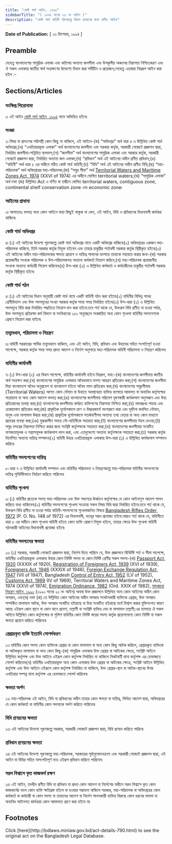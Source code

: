 ```yaml
---
title: "কোষ্ট গার্ড আইন, ১৯৯৪"
sidebarTitle: "( ১৯৯৪ সনের ২৬ নং আইন )"
description: "কোষ্ট গার্ড বাহিনী গঠনকল্পে বিধান প্রণয়নের জন্য প্রণীত আইন৷"
---
```


**Date of Publication:** [ ১৩ ডিসেম্বর, ১৯৯৪ ]

## Preamble

যেহেতু বাংলাদেশের সামুদ্রিক এলাকা এবং কতিপয় অন্যান্য জলসীমা এবং উপকূলীয় অঞ্চলের নিরাপত্তা নিশ্চিতকরণ এবং ঐ সকল এলাকায় জাতীয় স্বার্থ সংরক্ষণের উদ্দেশ্যে বিধান করা সমীচীন ও প্রয়োজন;সেহেতু এতদ্বারা নিম্নরূপ আইন করা হইল :-

## Sections/Articles

### সংক্ষিপ্ত শিরোনামা

১৷ এই আইন [কোষ্ট গার্ড আইন, ১৯৯৪](/laws/volume-30/act-790 "কোষ্ট গার্ড আইন, ১৯৯৪") নামে অভিহিত হইবে৷

### সংজ্ঞা

২৷ বিষয় বা প্রসংগের পরিপন্থী কোন কিছু না থাকিলে, এই আইনে-(ক) “অধিদপ্তর” অর্থ ধারা ৪ এ উল্লিখিত কোষ্ট গার্ড অধিদপ্তর;(খ) “এখতিয়ারভুক্ত এলাকা” অর্থ বাংলাদেশের জলসীমা এবং সরকার কর্তৃক, সরকারী গেজেটে প্রজ্ঞাপন দ্বারা, নির্ধারিত জলসীমা-সন্নিহিত স্থলভাগ;(গ) “জলসীমা” অর্থ বাংলাদেশের সামুদ্রিক এলাকা এবং সরকার কর্তৃক, সরকারী গেজেটে প্রজ্ঞাপন দ্বারা, নির্ধারিত অন্যান্য জল এলাকা;(ঘ) ”প্রবিধান” অর্থ এই আইনের অধীন প্রণীত প্রবিধান;(ঙ) “বাহিনী” অর্থ ধারা ৫ এর অধীনে গঠিত কোষ্ট গার্ড বাহিনী;(চ) “বিধি” অর্থ এই আইনের অধীন প্রণীত বিধি;(ছ) “মহা-পরিচালক” অর্থ অধিদপ্তরের মহা-পরিচালক;(জ) “সমুদ্র সীমা” অর্থ [Territorial Waters and Maritime Zones Act, 1974](/laws/volume-19/act-467 "Territorial Waters and Maritime Zones Act, 1974") (XXVI of 1974) এর অধীনে ঘোষিত territorial waters;(ঝ) “সামুদ্রিক এলাকা” অর্থ দফা (জ) উল্লিখিত Act এ বর্ণিত বা তদ্ধীনে ঘোষিত territorial waters, contiguous zone, continental shelf conservation zone এবং economic zone৷

### আইনের প্রাধান্য

৩৷ আপাততঃ বলবত্ অন্য কোন আইনে যাহা কিছুই থাকুক না কেন, এই আইন, বিধি ও প্রবিধানের বিধানাবলী কার্যকর থাকিবে৷

### কোষ্ট গার্ড অধিদপ্তর

৪৷ (১) এই আইনের উদ্দেশ্য পূরণকল্পে কোষ্ট গার্ড অধিদপ্তর নামে একটি অধিদপ্তর থাকিবে৷(২) অধিদপ্তরের একজন মহা-পরিচালক থাকিবে; তিনি সরকার কর্তৃক নিযুক্ত হইবেন এবং তাহার চাকুরীর শর্তাবলী সরকার কর্তৃক স্থিরীকৃত হইবে৷(৩) এই আইনের অধীন মহা-পরিচালকের ক্ষমতা প্রয়োগ ও দায়িত্ব পালনের ব্যাপারে তাহাকে সহায়তা করার জন্য-(ক) সরকার প্রয়োজনীয় সংখ্যক পরিচালক ও উপ-পরিচালকসহ অন্যান্য কর্মকর্তা নিয়োগ করিবে;(খ) মহা-পরিচালক প্রয়োজনীয় সংখ্যক অন্যান্য কর্মচারী নিয়োগ করিবেন৷(৪) উপ-ধারা (৩) এ উল্লিখিত কর্মকর্তা ও কর্মচারীদের চাকুরীর শর্তাবলী সরকার কর্তৃক স্থিরীকৃত হইবে৷

### কোষ্ট গার্ড গঠন

৫৷ (১) এই আইনের বিধান অনুযায়ী কোষ্ট গার্ড নামে একটি বাহিনী গঠন করা হইবে৷(২) বাহিনীর বিভিন্ন পদের শ্রেণীবিন্যাস এবং উক্ত পদসমূহের সংখ্যা সরকার কর্তৃক সময় সময় নির্ধারিত হইবে৷(৩) উপ-ধারা (২) এ উল্লিখিত পদসমূহে বিধি দ্বারা নির্ধারিত পদ্ধতিতে নিয়োগ দান করা হইবে:তবে শর্ত থাকে যে, উক্তরূপ বিধি প্রণীত না হওয়া পর্যন্ত, উক্ত পদসমূহে প্রতিরক্ষা কর্ম বিভাগ বা সংবিধানের ১৫২ অনুচ্ছেদে সংজ্ঞায়িত অন্য কোন শৃংখলা বাহিনীর সদস্যগণকে প্রেষণে নিয়োগ করা যাইবে৷

### তত্ত্বাবধান, পরিচালনা ও নিয়ন্ত্রণ

৬৷ বাহিনী সরকারের সার্বিক তত্ত্বাবধানে থাকিবে, এবং এই আইন, বিধি, প্রবিধান এবং উহাদের সহিত সংগতিপূর্ণ হওয়া সাপেক্ষে, সরকার কর্তৃক সময় সময় প্রদত্ত আদেশ ও নির্দেশ অনুসারে মহা-পরিচালক বাহিনী পরিচালনা ও নিয়ন্ত্রণ করিবেন৷

### বাহিনীর কার্যাবলী

৭৷ (১) উপ-ধারা (২) এর বিধান সাপেক্ষে, বাহিনীর কার্যাবলী হইবে নিম্নরূপ, যথা:-(ক) বাংলাদেশের জলসীমায় জাতীয় স্বার্থ সংরক্ষণ করা;(খ) বাংলাদেশের সামুদ্রিক এলাকায় অবৈধভাবে মত্স্য আহরণ প্রতিরোধ করা;(গ) বাংলাদেশের জলসীমা দিয়া বাংলাদেশে অবৈধ অনুপ্রবেশ বা বাংলাদেশ হইতে অবৈধ গমন প্রতিরোধ করা;(ঘ) বাংলাদেশের সমুদ্রসীমায় (Territorial Waters) আগত কোন নৌযান বা উহাতে অবস্থানরত ব্যক্তির ব্যাপারে আদালত বা অন্যবিধ কর্তৃপক্ষের পরোয়ানা বা অন্য কোন আদেশ বলবত্ করা;(ঙ) বাংলাদেশের জলসীমায় পরিবেশ দূষণকারী কার্যকলাপ অনুসন্ধান এবং উহা প্রতিরোধের ব্যবস্থা করা;(চ) বাংলাদেশের জলসীমায় কর্মরত ব্যক্তিগণের নিরাপত্তা নিশ্চিত করা;(ছ) মাদকদ্রব্য পাচার এবং চোরাচালান প্রতিরোধ করা;(জ) প্রাকৃতিক দূর্যোগকালে ত্রাণ ও উদ্ধারকার্যে অংশগ্রহণ করা এবং দূর্ঘটনা কবলিত নৌযান, মানুষ এবং মালামাল উদ্ধার করা;(ঝ) প্রাকৃতিক দূর্যোগকালে সতর্কবাণীসহ অন্যান্য তথ্য বেতার বা অন্য কোন মাধ্যমে প্রচারের ব্যবস্থা করা;(ঞ) যুদ্ধকালীন সময়ে নৌ-বাহিনীকে সহায়তা করা;(ট) বাংলাদেশের জলসীমায় টহল দেওয়া;(ঠ) সমুদ্র বন্দরের নিরাপত্তা নিশ্চিত করার জন্য সংশ্লিষ্ট কর্তৃপক্ষকে সহায়তা করা;(ড) বাংলাদেশের জলসীমায় সংঘটিত নাশকতামূলক ও সন্ত্রাসমূলক কার্যকলাপ দমন করা, এবং এতদুদ্দেশ্যে অন্যান্য কর্তৃপক্ষকে সহায়তা করা;(ঢ) সরকার কর্তৃক নির্দেশিত অন্যান্য দায়িত্ব সম্পাদন৷(২) বাহিনী উহার এখতিয়ারভুক্ত এলাকায় উপ-ধারা (১) এ উল্লিখিত কার্যকলাপ সম্পাদন করিবে৷

### বাহিনীর সদস্যগণের দায়িত্ব

৮৷ ধারা ৭ এ উল্লিখিত কার্যাবলী সম্পাদন এবং বাহিনীর পরিচালনা ও নিয়ন্ত্রণকল্পে মহা-পরিচালক বাহিনীর সদস্যগণের দায়িত্ব সুনির্দিষ্টভাবে নির্ধারণ করিতে পারিবেন৷

### বাহিনীর শৃংখলা

৯৷ (১) বাহিনীর প্রত্যেক সদস্য মহা-পরিচালক এবং উক্ত সদস্যের ঊর্ধ্বতন কর্তৃপক্ষের যে কোন আইনানুগ আদেশ পালন করিতে বাধ্য থাকিবেন৷(২) বাহিনীর সদস্যগণের শৃংখলা সংক্রান্ত সকল বিষয় বিধি দ্বারা নির্ধারিত হইবে:তবে শর্ত থাকে যে, উক্তরূপ বিধি প্রণীত না হওয়া পর্যন্ত বাহিনী-সদস্যগণের শৃংখলাজনিত বিষয়ে [Bangladesh Rifles Order, 1972](/laws/volume-16/act-422 "Bangladesh Rifles Order, 1972 ") (P. O. No. 148 of 1972) এর বিধানাবলী, যতদূর সম্ভব প্রযোজ্য হইবে:আরও শর্ত থাকে যে, বাহিনীতে ধারা ৫ এর অধীনে কোন শৃংখলা বাহিনী হইতে কোন ব্যক্তি প্রেষণে নিযুক্ত হইলে, তাহার ক্ষেত্রে উক্ত শৃংখলা বাহিনী গঠনকারী আইনের বিধানাবলী প্রযোজ্য হইবে৷

### বাহিনীর সদস্যদের ক্ষমতা

১০৷ (১) সরকার, সরকারী গেজেটে প্রজ্ঞাপন দ্বারা, নির্দেশ দিতে পারিবে যে, উক্ত প্রজ্ঞাপনে বিনির্দিষ্ট শর্ত ও সীমা সাপেক্ষে, বাহিনীর এখতিয়ারভুক্ত এলাকায় উহার কোন নির্দিষ্ট সদস্য বা কোন নির্দিষ্ট শ্রেণীর সকল সদস্য-(ক) [Passport Act, 1920](/laws/volume-7/act-121 "Passport Act, 1920") (XXXIX of 1920), [Registration of Foreigners Act, 1939](/laws/volume-9/act-182 "Registration of Foreigners Act, 1939") (XVI of 1939), [Foreigners Act, 1946](/laws/volume-10/act-216 "Foreigners Act, 1946") (XXXIX of 1946), [Foreign Exchange Regulation Act, 1947](/laws/volume-10/act-218 "Foreign Exchange Regulation Act, 1947") (VII of 1947), Bangladesh [Control of Entry Act, 1952](/laws/volume-11/act-251 "Control of Entry Act, 1952") (LV of 1952), [Customs Act, 1969](/laws/volume-14/act-354 "Customs Act, 1969") (IV of 1969), Territoral Waters and Maritime Zones Act, 1974 (XXVI of 1974), [Emigration Ordinance, 1982](/laws/volume-23/act-628 "Emigration Ordinance, 1982") (Ord. XXIX of 1982), [মাদকদ্রব্য নিয়ন্ত্রণ আইন, ১৯৯০](/laws/volume-28/act-736 "মাদকদ্রব্য নিয়ন্ত্রণ আইন, ১৯৯০") (১৯৯০ সনের ২০ নং আইন) অথবা উক্ত প্রজ্ঞাপনে উল্লিখিত অন্য কোন আইনের অধীন কোন অপরাধ, এবং(খ) দফা (ক) তে উল্লিখিত কোন আইনের অধীন অপরাধ সংঘটনকারী ব্যক্তিকে গ্রেপ্তার, উক্ত অপরাধ সম্পর্কিত মালামাল আটক, উক্ত অপরাধ সংঘটিত হইয়াছে বা উহা সংঘটিত হইয়াছে মর্মে বিশ্বাস করার যুক্তিসংগত কারণ আছে এইরূপ কোন স্থানে বা কোন যানে প্রবেশ, তল্লাশী বা সংশ্লিষ্ট ব্যক্তির দেহ বা মালামাল তল্লাশী;এর ব্যাপারে ঐ সকল আইনে উল্লিখিত কোন কর্তৃপক্ষের বা পুলিশ বাহিনীর কোন নির্দিষ্ট স্তরের সদস্য কর্তৃক প্রয়োগযোগ্য কোন নির্দিষ্ট বা সকল ক্ষমতা প্রয়োগ করিতে পারিবেন৷

### গ্রেপ্তারকৃত ব্যক্তি ইত্যাদি সোপর্দকরণ

১১৷ বাহিনীর কোন সদস্য কোন ব্যক্তিকে গ্রেপ্তার বা কোন মালামাল বা অন্য কোন কিছু আটক করিলে, গ্রেপ্তারকৃত ব্যক্তিকে বা আটককৃত মালামাল বা অন্য কোন কিছু-(ক) সামুদ্রিক এলাকায় উক্ত গ্রেপ্তার বা আটকের ক্ষেত্রে, সংশ্লিষ্ট আইনে উল্লিখিত কর্তৃপক্ষ এবং উক্ত আইনে এইরূপ কোন কর্তৃপক্ষ নির্ধারিত না থাকিলে নিকটবর্তী থানা কর্তৃপক্ষ এর হেফাজতে সোপর্দ করিবেন৷(খ) বাহিনীর এখতিয়ারভুক্ত অন্য কোন এলাকায় উক্ত গ্রেপ্তার বা আটকের ক্ষেত্রে, সংশ্লিষ্ট আইনে উল্লিখিত কর্তৃপক্ষ এবং উক্ত আইনে এইরূপে কোন কর্তৃপক্ষ নির্ধারিত না থাকিলে, উক্ত গ্রেপ্তার-স্থান বা আটক-স্থানের উপর এখতিয়ার সম্পন্ন থানা কর্তৃপক্ষ এর হেফাজতে সোপর্দ করিবেন৷

### ক্ষমতা অর্পণ

১২৷ মহা-পরিচালক এই আইন, বিধি বা প্রবিধানের অধীন তাহার কোন ক্ষমতা বা দায়িত্ব, লিখিত আদেশ দ্বারা, অধিদপ্তরের যে কোন কর্মকর্তা বা বাহিনীর কোন সদস্যকে অর্পণ করিতে পারিবেন৷

### বিধি প্রণয়নের ক্ষমতা

১৩৷ এই আইনের উদ্দেশ্য পূরণকল্পে সরকার, সরকারী গেজেটে প্রজ্ঞাপন দ্বারা, বিধি প্রণয়ন করিতে পারিবে৷

### প্রবিধান প্রণয়নের ক্ষমতা

১৪৷ এই আইনের উদ্দেশ্য পূরণকল্পে মহা-পরিচালক, সরকারের পূর্বানুমোদনক্রমে এবং সরকারী গেজেটে প্রজ্ঞাপন দ্বারা, এই আইন বা বিধির সহিত অসংগতিপূর্ণ নহে এইরূপ প্রবিধান করিতে পারিবেন৷

### সরল বিশ্বাসে কৃত কাজকর্ম রক্ষণ

১৫৷ এই আইন, তদধীন প্রণীত বিধি বা প্রবিধান বা প্রদত্ত কোন আদেশ বা নির্দেশের অধীনে সরল বিশ্বাসে কৃত কোন কাজকর্মের ফলে কোন ব্যক্তি ক্ষতিগ্রস্ত হইলে বা হওয়ার সম্ভাবনা থাকিলে সরকার, মহা-পরিচালক বা অধিদপ্তরের কোন কর্মকর্তা বা কর্মচারী বা কোন সদস্য বা তাহাদের আদেশ বা নির্দেশ পালনকারী ব্যক্তির বিরুদ্ধে কোন ধরনের মামলা বা অন্যবিধ আইনগত কার্যধারা কোন আদালতে গ্রহণ করা হইবে না৷

## Footnotes

<Note>
  Click [here](http://bdlaws.minlaw.gov.bd/act-details-790.html) to see the original act on the Bangladesh Legal Database.
</Note>
